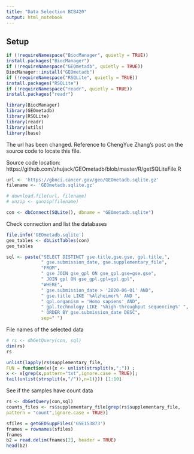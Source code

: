 ```yaml
---
title: "Data Selection BCB420"
output: html_notebook
---
```


## Setup

```r
if (!requireNamespace("BiocManager", quietly = TRUE))
install.packages("BiocManager")
if (!requireNamespace("GEOmetadb", quietly = TRUE))
BiocManager::install("GEOmetadb")
if (!requireNamespace("RSQLite", quietly = TRUE))
install.packages("RSQLite")
if (!requireNamespace("readr", quietly = TRUE))
install.packages("readr")

library(BiocManager)
library(GEOmetadb)
library(RSQLite)
library(readr)
library(utils)
library(base)
```

The url has been changed. Reference to ChengYue Zhang's post on the source code to locate this file.

Source code location: 
https://github.com/zhujack/GEOmetadb/blob/master/R/getSQLiteFile.R
```r

url <- 'https://gbnci.cancer.gov/geo/GEOmetadb.sqlite.gz'
filename <- 'GEOmetadb.sqlite.gz'

# download.file(url, filename)
# unzip <- gunzip(filename)

con <- dbConnect(SQLite(), dbname = "GEOmetadb.sqlite")
```

Check connection and list the databases
```r
file.info('GEOmetadb.sqlite')
geo_tables <- dbListTables(con)
geo_tables
```

```r
sql <- paste("SELECT DISTINCT gse.title,gse.gse, gpl.title,",
             " gse.submission_date, gse.supplementary_file",
             "FROM",
             " gse JOIN gse_gpl ON gse_gpl.gse=gse.gse",
             " JOIN gpl ON gse_gpl.gpl=gpl.gpl",
             "WHERE",
             " gse.submission_date > '2020-06-01' AND",
             " gse.title LIKE '%Alzheimer%' AND ",
             " gpl.organism = 'Homo sapiens' AND",
             " gpl.technology LIKE '%high-throughput sequencing%' ",
             " ORDER BY gse.submission_date DESC",
             sep=" ")
```

File names of the selected data
```r
# rs <- dbGetQuery(con, sql)
dim(rs)
rs
```


```r
unlist(lapply(rs$supplementary_file,
FUN = function(x){x <- unlist(strsplit(x,";")) ;
x <- x[grep(x,pattern="txt",ignore.case = TRUE)];
tail(unlist(strsplit(x,"/")),n=1)})) [1:10]
```


See if the samples have count data
```r
rs <- dbGetQuery(con,sql)
counts_files <- rs$supplementary_file[grep(rs$supplementary_file,
pattern = "count",ignore.case = TRUE)]
```


```r
sfiles = getGEOSuppFiles('GSE153873')
fnames = rownames(sfiles)
fnames
b2 = read.delim(fnames[2], header = TRUE)
head(b2)
```
